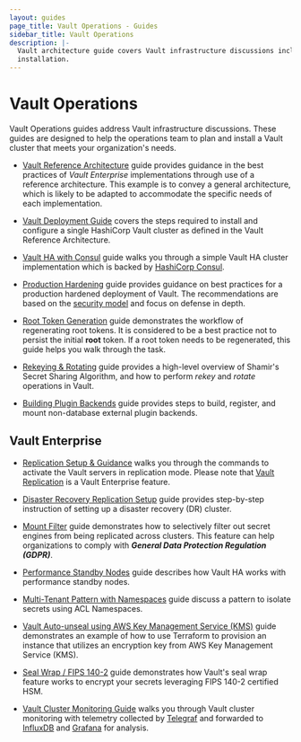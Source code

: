 ```yaml
---
layout: guides
page_title: Vault Operations - Guides
sidebar_title: Vault Operations
description: |-
  Vault architecture guide covers Vault infrastructure discussions including
  installation.
---
```


# Vault Operations

Vault Operations guides address Vault infrastructure discussions. These
guides are designed to help the operations team to plan and install a Vault
cluster that meets your organization's needs.

- [Vault Reference Architecture](/guides/operations/reference-architecture.html)
  guide provides guidance in the best practices of _Vault Enterprise_ implementations
  through use of a reference architecture. This example is to convey a general
  architecture, which is likely to be adapted to accommodate the specific needs of
  each implementation.

- [Vault Deployment Guide](/guides/operations/deployment-guide.html) covers the
  steps required to install and configure a single HashiCorp Vault cluster as
  defined in the Vault Reference Architecture.

- [Vault HA with Consul](/guides/operations/vault-ha-consul.html) guide
  walks you through a simple Vault HA cluster implementation which is backed by
  [HashiCorp Consul](https://www.consul.io/intro/index.html).

- [Production Hardening](/guides/operations/production.html) guide provides
  guidance on best practices for a production hardened deployment of Vault.
  The recommendations are based on the [security model](/docs/internals/security.html)
  and focus on defense in depth.

- [Root Token Generation](/guides/operations/generate-root.html) guide
  demonstrates the workflow of regenerating root tokens. It is considered to be a
  best practice not to persist the initial **root** token. If a root token needs
  to be regenerated, this guide helps you walk through the task.

- [Rekeying & Rotating](/guides/operations/rekeying-and-rotating.html) guide
  provides a high-level overview of Shamir's Secret Sharing Algorithm, and how to
  perform _rekey_ and _rotate_ operations in Vault.

- [Building Plugin Backends](/guides/operations/plugin-backends.html) guide
  provides steps to build, register, and mount non-database external plugin
  backends.

## Vault Enterprise

- [Replication Setup & Guidance](/guides/operations/replication.html)
  walks you through the commands to activate the Vault servers in replication mode.
  Please note that [Vault Replication](/docs/vault-enterprise/replication/index.html)
  is a Vault Enterprise feature.

- [Disaster Recovery Replication Setup](/guides/operations/disaster-recovery.html)
  guide provides step-by-step instruction of setting up a disaster recovery (DR)
  cluster.

- [Mount Filter](/guides/operations/mount-filter.html)
  guide demonstrates how to selectively filter out secret engines from being
  replicated across clusters. This feature can help organizations to comply with
  **_General Data Protection Regulation (GDPR)_**.

- [Performance Standby Nodes](/guides/operations/performance-nodes.html) guide
  describes how Vault HA works with performance standby nodes.

- [Multi-Tenant Pattern with Namespaces](/guides/operations/multi-tenant.html)
  guide discuss a pattern to isolate secrets using ACL Namespaces.

- [Vault Auto-unseal using AWS Key Management Service (KMS)](/guides/operations/autounseal-aws-kms.html) guide demonstrates an example of
  how to use Terraform to provision an instance that utilizes an encryption key
  from AWS Key Management Service (KMS).

- [Seal Wrap / FIPS 140-2](/guides/operations/seal-wrap.html)
  guide demonstrates how Vault's seal wrap feature works to encrypt your secrets
  leveraging FIPS 140-2 certified HSM.

- [Vault Cluster Monitoring Guide](/guides/operations/monitoring.html) walks
  you through Vault cluster monitoring with telemetry collected by
  [Telegraf](https://www.influxdata.com/time-series-platform/telegraf/) and
  forwarded to
  [InfluxDB](https://www.influxdata.com/time-series-platform/influxdb/) and
  [Grafana](https://grafana.com/) for analysis.
